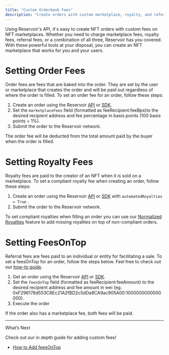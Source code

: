 ```yaml
---
title: "Custom Orderbook Fees"
description: "Create orders with custom marketplace, royalty, and referral fees."
---
```


Using Reservoir's API, it's easy to create NFT orders with custom fees on NFT marketplaces. Whether you need to charge marketplace fees, royalty fees, referral fees, or a combination of all three, Reservoir has you covered. With these powerful tools at your disposal, you can create an NFT marketplace that works for you and your users.

# Setting Order Fees

Order fees are fees that are baked into the order. They are set by the user or marketplace that creates the order and will be paid out regardless of where the order is filled. To set an order fee for an order, follow these steps:

1. Create an order using the Reservoir [API](/reference/postexecutelistv5) or [SDK](/reference/listtoken).
2. Set the `marketplaceFees` field (formatted as feeRecipient:feeBps)to the desired recipient address and fee percentage in basis points (100 basis points = 1%).
3. Submit the order to the Reservoir network.

The order fee will be deducted from the total amount paid by the buyer when the order is filled.

# Setting Royalty Fees

Royalty fees are paid to the creator of an NFT when it is sold on a marketplace. To set a compliant royalty fee when creating an order, follow these steps:

1. Create an order using the Reservoir [API](/reference/postexecutelistv5) or [SDK](/reference/listtoken) with `automatedRoyalties = True` .
2. Submit the order to the Reservoir network.

To set compliant royalties when filling an order you can use our [Normalized Royalties](/docs/royalties) feature to add missing royalties on top of non-compliant orders.

# Setting FeesOnTop

Referral fees are fees paid to an individual or entity for facilitating a sale. To set a feesOnTop for an order, follow the steps below. Feel free to check out our [how-to guide](/docs/how-to-add-feesontop).

1. Get an order using the Reservoir [API](/reference/postexecutebuyv7) or [SDK](/reference/buytoken).
2. Set the `feesOnTop` field (formatted as feeRecipient:feeAmount) to the desired recipient address and fee amount in wei (eg. 0xF296178d553C8Ec21A2fBD2c5dDa8CA9ac905A00:1000000000000000).
3. Execute the order

If the order also has a marketplace fee, both fees will be paid.

***

What’s Next

Check out our in depth guide for adding custom fees!

* [How to Add feesOnTop](/docs/how-to-add-feesontop)

